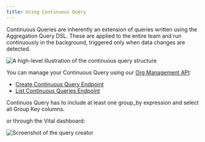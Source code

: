 ```yaml
---
title: Using Continuous Query
---
```


Continuous Queries are inherently an extension of queries written using the Aggregation Query DSL.
These are applied to the entire team and run continuously in the background, triggered only when data changes are detected.

![A high-level illustration of the continuous query structure](/img/aggregation/cont-query.png)

You can manage your Continuous Query using our [Org Management API](/api-reference/org-management):

- [Create Continuous Query Endpoint](/api-reference/horizon-ai/continuous-query/create)
- [List Continuous Queries Endpoint](/api-reference/horizon-ai/continuous-query/list)

<Info>
Continuos Query has to include at least one group_by expression and select all Group Key columns.
</Info>

or through the Vital dashboard:

![Screenshot of the query creator](/img/aggregation/query-creator-dashboard.png)
